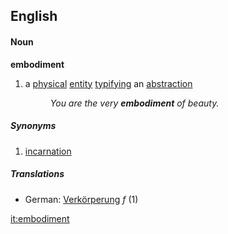 ==English==
====Noun====
{{wikipedia}}
'''embodiment'''
#a [[physical]] [[entity]] [[typify]]ing an [[abstraction]]
#:''You are the very '''embodiment''' of beauty.''
=====Synonyms=====
#[[incarnation]]
=====Translations=====
*German: [[Verkörperung]] ''f'' (1)


[[it:embodiment]]